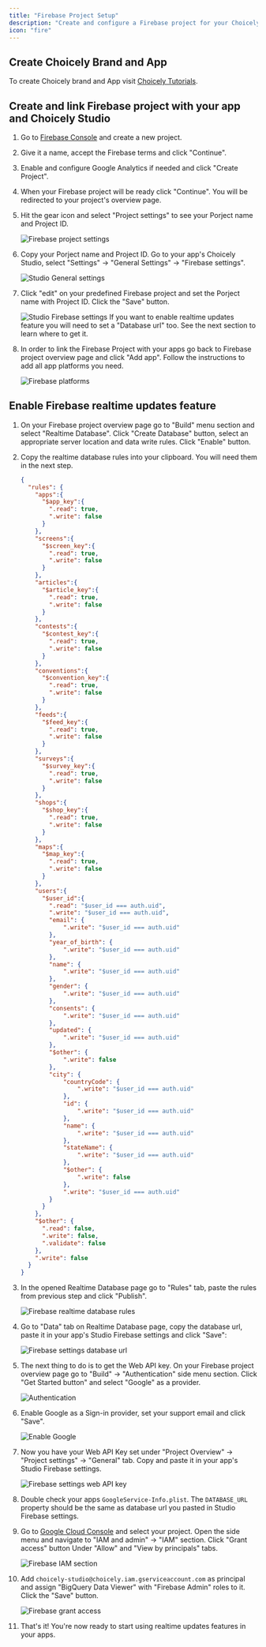 ```yaml
---
title: "Firebase Project Setup"
description: "Create and configure a Firebase project for your Choicely app"
icon: "fire"
---
```


## Create Choicely Brand and App

To create Choicely brand and App visit [Choicely Tutorials](https://www.choicely.com/tutorials/how-to-create-apps-with-choicely-using-an-app-template).

## Create and link Firebase project with your app and Choicely Studio

1. Go to [Firebase Console](https://console.firebase.google.com/) and create a new project.

2. Give it a name, accept the Firebase terms and click "Continue".

3. Enable and configure Google Analytics if needed and click "Create Project".

4. When your Firebase project will be ready click "Continue". You will be redirected to your project's overview page.

5. Hit the gear icon and select "Project settings" to see your Porject name and Project ID.

   <Frame>
     <img src="/images/mobile-sdk/firebase-project-settings.png" alt="Firebase project settings" />
   </Frame>

6. Copy your Porject name and Project ID. Go to your app's Choicely Studio, select "Settings" -> "General Settings" -> "Firebase settings".

   <Frame>
     <img src="/images/mobile-sdk/studio-general-settings.png" alt="Studio General settings" />
   </Frame>

7. Click "edit" on your predefined Firebase project and set the Porject name with Project ID. Click the "Save" button.

   <Frame>
     <img src="/images/mobile-sdk/studio-firebase-settings.png" alt="Studio Firebase settings" />
   </Frame>

   <Note>
   If you want to enable realtime updates feature you will need to set a "Database url" too. See the next section to learn where to get it.
   </Note>

8. In order to link the Firebase Project with your apps go back to Firebase project overview page and click "Add app". Follow the instructions to add all app platforms you need.

   <Frame>
     <img src="/images/mobile-sdk/firebase-platforms.png" alt="Firebase platforms" />
   </Frame>

## Enable Firebase realtime updates feature

1. On your Firebase project overview page go to "Build" menu section and select "Realtime Database". Click "Create Database" button, select an appropriate server location and data write rules. Click "Enable" button.

2. Copy the realtime database rules into your clipboard. You will need them in the next step.

   ```json
   {
     "rules": {
       "apps":{
         "$app_key":{
           ".read": true,
           ".write": false
         }
       },
       "screens":{
         "$screen_key":{
           ".read": true,
           ".write": false
         }
       },
       "articles":{
         "$article_key":{
           ".read": true,
           ".write": false
         }
       },
       "contests":{
         "$contest_key":{
           ".read": true,
           ".write": false
         }
       },
       "conventions":{
         "$convention_key":{
           ".read": true,
           ".write": false
         }
       },
       "feeds":{
         "$feed_key":{
           ".read": true,
           ".write": false
         }
       },
       "surveys":{
         "$survey_key":{
           ".read": true,
           ".write": false
         }
       },
       "shops":{
         "$shop_key":{
           ".read": true,
           ".write": false
         }
       },
       "maps":{
         "$map_key":{
           ".read": true,
           ".write": false
         }
       },
       "users":{
         "$user_id":{
           ".read": "$user_id === auth.uid",
           ".write": "$user_id === auth.uid",
           "email": {
               ".write": "$user_id === auth.uid"
           },
           "year_of_birth": {
               ".write": "$user_id === auth.uid"
           },
           "name": {
               ".write": "$user_id === auth.uid"
           },
           "gender": {
               ".write": "$user_id === auth.uid"
           },
           "consents": {
               ".write": "$user_id === auth.uid"
           },
           "updated": {
               ".write": "$user_id === auth.uid"
           },
           "$other": {
               ".write": false
           },
           "city": {
               "countryCode": {
                   ".write": "$user_id === auth.uid"
               },
               "id": {
                   ".write": "$user_id === auth.uid"
               },
               "name": {
                   ".write": "$user_id === auth.uid"
               },
               "stateName": {
                   ".write": "$user_id === auth.uid"
               },
               "$other": {
                   ".write": false
               },
               ".write": "$user_id === auth.uid"
           }
         }
       },
       "$other": {
         ".read": false,
         ".write": false,
         ".validate": false
       },
       ".write": false
     }
   }
   ```

3. In the opened Realtime Database page go to "Rules" tab, paste the rules from previous step and click "Publish".

   <Frame>
     <img src="/images/mobile-sdk/realtime-database-rules.png" alt="Firebase realtime database rules" />
   </Frame>

4. Go to "Data" tab on Realtime Database page, copy the database url, paste it in your app's Studio Firebase settings and click "Save":

   <Frame>
     <img src="/images/mobile-sdk/firebase-settings-database.png" alt="Firebase settings database url" />
   </Frame>

5. The next thing to do is to get the Web API key. On your Firebase project overview page go to "Build" -> "Authentication" side menu section. Click "Get Started button" and select "Google" as a provider.

   <Frame>
     <img src="/images/mobile-sdk/authentication.png" alt="Authentication" />
   </Frame>

6. Enable Google as a Sign-in provider, set your support email and click "Save".

   <Frame>
     <img src="/images/mobile-sdk/enable-google.png" alt="Enable Google" />
   </Frame>

7. Now you have your Web API Key set under "Project Overview" -> "Project settings" -> "General" tab. Copy and paste it in your app's Studio Firebase settings.

   <Frame>
     <img src="/images/mobile-sdk/firebase-settings-web.png" alt="Firebase settings web API key" />
   </Frame>

8. Double check your apps `GoogleService-Info.plist`. The `DATABASE_URL` property should be the same as database url you pasted in Studio Firebase settings.

9. Go to [Google Cloud Console](https://console.cloud.google.com/) and select your project. Open the side menu and navigate to "IAM and admin" -> "IAM" section. Click "Grant access" button Under "Allow" and "View by principals" tabs.

   <Frame>
     <img src="/images/mobile-sdk/firebase-iam-section.png" alt="Firebase IAM section" />
   </Frame>

10. Add `choicely-studio@choicely.iam.gserviceaccount.com` as principal and assign "BigQuery Data Viewer" with "Firebase Admin" roles to it. Click the "Save" button.

    <Frame>
      <img src="/images/mobile-sdk/firebase-grant-access.png" alt="Firebase grant access" />
    </Frame>

11. That's it! You're now ready to start using realtime updates features in your apps.
